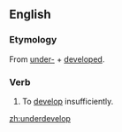 ==English==

===Etymology===
From [[under-]] + [[developed]].

===Verb===
{{en-verb}}
#To [[develop]] insufficiently.

[[zh:underdevelop]]